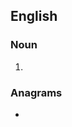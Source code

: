 ==English==

===Noun===
{{head|en|noun plural form}}

# {{plural of|annealer|lang=en}}

===Anagrams===
* {{anagrams|en|a=aaeelnnrs|Lernaeans|reanneals}}